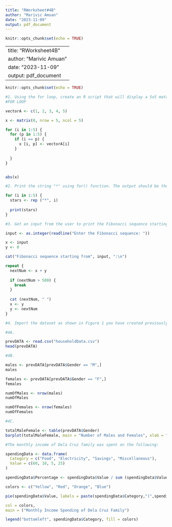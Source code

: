 ```yaml
---
title: "RWorksheet#4B"
author: "Marivic Amuan"
date: "2023-11-09"
output: pdf_document
---
```


```r
knitr::opts_chunk$set(echo = TRUE)
```
---
title: "RWorksheet4B"
author: "Marivic Amuan"
date: "2023-11-09"
output: pdf_document
---

```r
knitr::opts_chunk$set(echo = TRUE)
```

``` r
#1. Using the for loop, create an R script that will display a 5x5 matrix as shown in Figure 1. It must contain vectorA = [1,2,3,4,5] and a 5 x 5 zero matrix.
#FOR LOOP

vectorA <- c(1, 2, 3, 4, 5)

x <- matrix(0, nrow = 5, ncol = 5)

for (i in 1:5) {
  for (p in 1:5) {
    if (i == p) {
      x [i, p] <- vectorA[i]
    }
    
  }
}


abs(x) 
``` 

``` r


#2. Print the string "*" using for() function. The output should be the same as shown in Figure

for (i in 1:5) {
  stars <- rep ("*", i)
  
  print(stars)
}

```

``` r
#3. Get an input from the user to print the Fibonacci sequence starting from the 1st input up to 500. Use repeat and break statements. Write the R Scripts and its output.

input <- as.integer(readline("Enter the Fibonacci sequence: "))

x <- input
y <- 0

cat("Fibonacci sequence starting from", input, ":\n")

repeat {
  nextNum <- x + y
  
  if (nextNum > 500) {
    break
  }
  
  cat (nextNum, " ")
  x <- y
  y <- nextNum
}
```

``` r
#4. Import the dataset as shown in Figure 1 you have created previously.

#4A.

prevDATA <- read.csv("householdData.csv")
head(prevDATA)

#4B.

males <- prevDATA[prevDATA$Gender == "M",]
males

females <- prevDATA[prevDATA$Gender == "F",]
females

numOfMales <- nrow(males)
numOfMales

numOfFemales <- nrow(females)
numOfFemales

#4C.

totalMaleFemale <- table(prevDATA$Gender)
barplot(totalMaleFemale, main = "Number of Males and Females", xlab = "Gender" ylab = "Count"

```

```r
#The monthly income of Dela Cruz family was spent on the following:

spendingData <- data.frame(
  Category = c("Food", "Electricity", "Savings", "Miscellaneous"),
  Value = c(60, 10, 5, 25)
)

spendingData$Percentage <- spendingData$Value / sum (spendingData$Value) * 100

colors <- c("Yellow", "Red", "Orange", "Blue")

pie(spendingData$Value, labels = paste(spendingData$Category,"(",spendingData$Percentage,"%)"),

col = colors,
main = ("Monthly Income Spending of Dela Cruz Family")

legend("bottomleft", spendingData$Category, fill = colors)

```